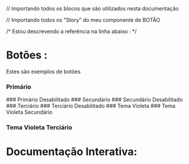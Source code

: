 // Importando todos os blocos que são utilizados nesta documentação 

// Importando todos os "Story" do meu componente de BOTÃO 

/* Estou descrevendo a referência  na linha abaixo : */
<Meta of={Story} />

# Botões :

Estes são exemplos de botões

### Primário
<Canvas of={Story.Primary} />
### Primário Desabilitado
<Canvas of={Story.Disabled} />
### Secundário
<Canvas of={Story.Secondary} />
### Secundário Desabilitado
<Canvas of={Story.SecondaryDisable} />
### Terciário
<Canvas of={Story.Tertiary} />
### Terciário Desabilitado
<Canvas of={Story.TertiaryDisable} />
### Tema Violeta 
<Canvas of={Story.Violet} />
### Tema Violeta Secundário
<Canvas of={Story.VioletSecondary} />

### Tema Violeta Terciário
<Canvas of={Story.VioletTertiary} />

# Documentação Interativa:
<Primary />
<Controls />

